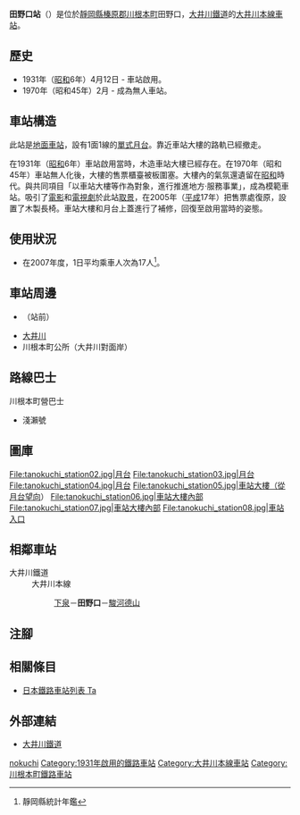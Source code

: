 {{Refimprove|time=2021-02-09T13:03:25+00:00}}
{{NoteTA|G1=Transport
|T=zh-hans:田野口站;zh-hk:田野口站;zh-tw:田野口車站;
|1=zh-hans:田野口站;zh-hk:田野口站;zh-tw:田野口車站;
}}
{{Infobox station
|公司色 = #ff4f00
|站名 = 田野口
|圖片 = tanokuchi_station01.jpg
|圖片說明 = 
|日文原名 = 田野口
|平假名 = たのくち
|羅馬拼音 = TANOKUCHI
|副站名 = 
|電報略號 = 
|所在地 = {{JPN}}[[靜岡縣|靜岡縣]][[榛原郡|榛原郡]][[川根本町|川根本町]]田野口
|座標 = {{coord|35|3|4.80|N|138|5|43.60|E|type:railwaystation_region:JP-24|display=inline,title}}
|車站構造 = [[地面車站|地面車站]]
|月台配置 = 1面1線
|啟用年月日 = 1931年（[[昭和|昭和]]6年）4月12日
|廢站年月日 = 
|乘客人數 = 7
|上下車人次 = 
|統計年度 = 2018
|轉車 = 
|全寬備註 = [[無人車站|無人車站]]
|adjacent = {{Adjacent stations|system=大井川鐵道|line=大井川本線|left=下泉|right=駿河德山|note-left=3.6km|note-mid=距離[[金谷站_(日本)|金谷]]31.0km|note-right=3.1km}}
}}
'''田野口站'''（{{jpn|j=田野口駅|hg=たのくちえき|rm=Tanokuchi eki|f=y}}）是位於[[靜岡縣|靜岡縣]][[榛原郡|榛原郡]][[川根本町|川根本町]]田野口，[[大井川鐵道|大井川鐵道]]的[[大井川本線|大井川本線]][[鐵路車站|車站]]。

== 歷史 ==
* 1931年（[[昭和|昭和]]6年）4月12日 - 車站啟用。
* 1970年（昭和45年）2月 - 成為無人車站。

== 車站構造 ==
此站是[[地面車站|地面車站]]，設有1面1線的[[單式月台|單式月台]]。靠近車站大樓的路軌已經撤走。

在1931年（[[昭和|昭和]]6年）車站啟用當時，木造車站大樓已經存在。在1970年（昭和45年）車站無人化後，大樓的售票櫃臺被板圍塞。大樓內的氣氛還遺留在[[昭和|昭和]]時代。與{{Translink|ja|日本民営鉄道協会|日本民營鐵道協會}}共同項目「以車站大樓等作為對象，進行推進地方·服務事業」，成為模範車站。吸引了[[電影|電影]]和[[電視劇|電視劇]]於此站[[外景拍攝|取景]]，在2005年（[[平成|平成]]17年）把售票處復原，設置了木製長椅。車站大樓和月台上蓋進行了補修，回復至啟用當時的姿態。
== 使用狀況 ==
* 在2007年度，1日平均乘車人次為17人<ref>靜岡縣統計年鑑</ref>。

== 車站周邊 ==
* {{Translink|ja|静岡県道77号川根寸又峡線|靜岡縣道77號川根寸又峽線}}（站前）
* [[大井川|大井川]]
* 川根本町公所（大井川對面岸）

== 路線巴士 ==
; 川根本町營巴士
* 淺瀨號

== 圖庫 ==
<gallery>
File:tanokuchi_station02.jpg|月台
File:tanokuchi_station03.jpg|月台
File:tanokuchi_station04.jpg|月台
File:tanokuchi_station05.jpg|車站大樓（從月台望向）
File:tanokuchi_station06.jpg|車站大樓內部
File:tanokuchi_station07.jpg|車站大樓內部
File:tanokuchi_station08.jpg|車站入口
</gallery>

== 相鄰車站 ==
; 大井川鐵道
: 大井川本線
:: [[下泉站|下泉]]－'''田野口'''－[[駿河德山站|駿河德山]]
== 注腳 ==
{{Reflist}}
== 相關條目 ==
{{Commonscat|Tanokuchi Station}}
* [[日本鐵路車站列表_Ta|日本鐵路車站列表 Ta]]
== 外部連結 ==
* [http://www.oigawa-railway.co.jp/ 大井川鐵道] {{Wayback|url=http://www.oigawa-railway.co.jp/ |date=20210817233110 }}{{ja icon}}
{{大井川本線}}
{{DEFAULTSORT:Tanokuchi}}
[[Category:日本鐵路車站_Ta|nokuchi]]
[[Category:1931年啟用的鐵路車站|Category:1931年啟用的鐵路車站]]
[[Category:大井川本線車站|Category:大井川本線車站]]
[[Category:川根本町鐵路車站|Category:川根本町鐵路車站]]